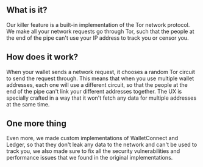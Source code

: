 ## What is it?

<div className="h-2"/>

Our killer feature is a built-in implementation of the Tor network protocol. We make all your network requests go through Tor, such that the people at the end of the pipe can't use your IP address to track you or censor you.

<div className="h-4"/>

## How does it work?

<div className="h-2"/>

When your wallet sends a network request, it chooses a random Tor circuit to send the request through. This means that when you use multiple wallet addresses, each one will use a different circuit, so that the people at the end of the pipe can't link your different addresses together. The UX is specially crafted in a way that it won't fetch any data for multiple addresses at the same time.

<div className="h-4"/>

## One more thing

<div className="h-2"/>

Even more, we made custom implementations of WalletConnect and Ledger, so that they don't leak any data to the network and can't be used to track you, we also made sure to fix all the security vulnerabilities and performance issues that we found in the original implementations.